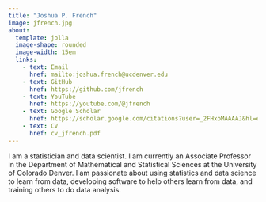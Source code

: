 ```yaml
---
title: "Joshua P. French"
image: jfrench.jpg
about: 
  template: jolla
  image-shape: rounded
  image-width: 15em
  links:
    - text: Email
      href: mailto:joshua.french@ucdenver.edu
    - text: GitHub
      href: https://github.com/jfrench
    - text: YouTube
      href: https://youtube.com/@jfrench
    - text: Google Scholar
      href: https://scholar.google.com/citations?user=_2FHxoMAAAAJ&hl=en
    - text: CV
      href: cv_jfrench.pdf
---
```


I am a statistician and data scientist. I am currently an Associate Professor in the Department of Mathematical and Statistical Sciences at the University of Colorado Denver. I am passionate about using statistics and data science to learn from data, developing software to help others learn from data, and training others to do data analysis.